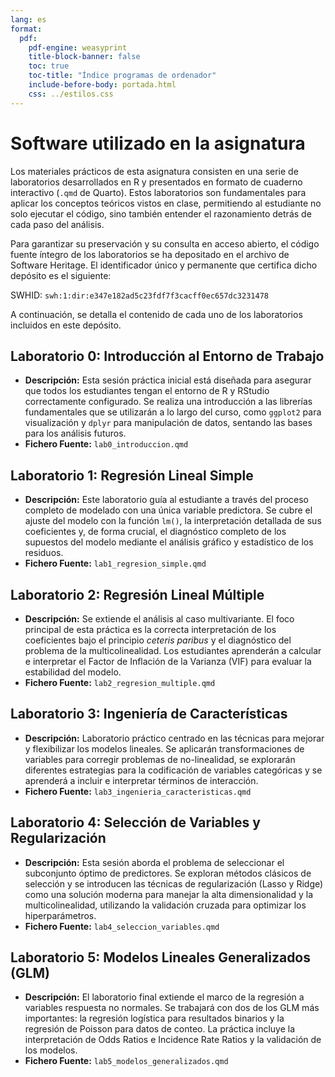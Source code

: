 ```yaml
---
lang: es
format:
  pdf:
    pdf-engine: weasyprint
    title-block-banner: false 
    toc: true
    toc-title: "Índice programas de ordenador"
    include-before-body: portada.html
    css: ../estilos.css
---
```


# Software utilizado en la asignatura

Los materiales prácticos de esta asignatura consisten en una serie de laboratorios desarrollados en R y presentados en formato de cuaderno interactivo (`.qmd` de Quarto). Estos laboratorios son fundamentales para aplicar los conceptos teóricos vistos en clase, permitiendo al estudiante no solo ejecutar el código, sino también entender el razonamiento detrás de cada paso del análisis.

Para garantizar su preservación y su consulta en acceso abierto, el código fuente íntegro de los laboratorios se ha depositado en el archivo de Software Heritage. El identificador único y permanente que certifica dicho depósito es el siguiente:

SWHID: `swh:1:dir:e347e182ad5c23fdf7f3cacff0ec657dc3231478`

A continuación, se detalla el contenido de cada uno de los laboratorios incluidos en este depósito.


## Laboratorio 0: Introducción al Entorno de Trabajo
* **Descripción:** Esta sesión práctica inicial está diseñada para asegurar que todos los estudiantes tengan el entorno de R y RStudio correctamente configurado. Se realiza una introducción a las librerías fundamentales que se utilizarán a lo largo del curso, como `ggplot2` para visualización y `dplyr` para manipulación de datos, sentando las bases para los análisis futuros.
* **Fichero Fuente:** `lab0_introduccion.qmd`


## Laboratorio 1: Regresión Lineal Simple
* **Descripción:** Este laboratorio guía al estudiante a través del proceso completo de modelado con una única variable predictora. Se cubre el ajuste del modelo con la función `lm()`, la interpretación detallada de sus coeficientes y, de forma crucial, el diagnóstico completo de los supuestos del modelo mediante el análisis gráfico y estadístico de los residuos.
* **Fichero Fuente:** `lab1_regresion_simple.qmd`


## Laboratorio 2: Regresión Lineal Múltiple
* **Descripción:** Se extiende el análisis al caso multivariante. El foco principal de esta práctica es la correcta interpretación de los coeficientes bajo el principio *ceteris paribus* y el diagnóstico del problema de la multicolinealidad. Los estudiantes aprenderán a calcular e interpretar el Factor de Inflación de la Varianza (VIF) para evaluar la estabilidad del modelo.
* **Fichero Fuente:** `lab2_regresion_multiple.qmd`

## Laboratorio 3: Ingeniería de Características
* **Descripción:** Laboratorio práctico centrado en las técnicas para mejorar y flexibilizar los modelos lineales. Se aplicarán transformaciones de variables para corregir problemas de no-linealidad, se explorarán diferentes estrategias para la codificación de variables categóricas y se aprenderá a incluir e interpretar términos de interacción.
* **Fichero Fuente:** `lab3_ingenieria_caracteristicas.qmd`


## Laboratorio 4: Selección de Variables y Regularización
* **Descripción:** Esta sesión aborda el problema de seleccionar el subconjunto óptimo de predictores. Se exploran métodos clásicos de selección y se introducen las técnicas de regularización (Lasso y Ridge) como una solución moderna para manejar la alta dimensionalidad y la multicolinealidad, utilizando la validación cruzada para optimizar los hiperparámetros.
* **Fichero Fuente:** `lab4_seleccion_variables.qmd`

## Laboratorio 5: Modelos Lineales Generalizados (GLM)
* **Descripción:** El laboratorio final extiende el marco de la regresión a variables respuesta no normales. Se trabajará con dos de los GLM más importantes: la regresión logística para resultados binarios y la regresión de Poisson para datos de conteo. La práctica incluye la interpretación de Odds Ratios e Incidence Rate Ratios y la validación de los modelos.
* **Fichero Fuente:** `lab5_modelos_generalizados.qmd`
